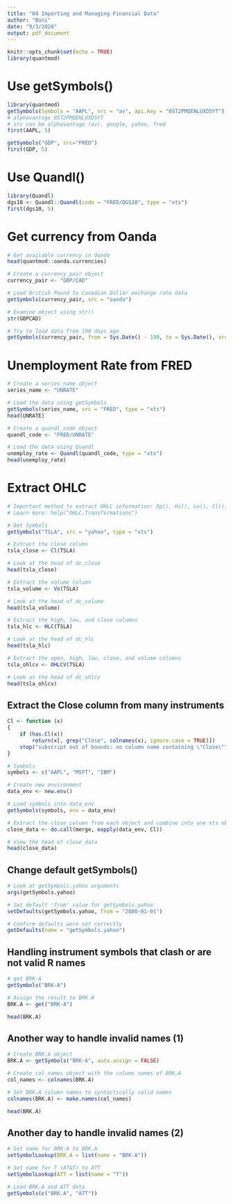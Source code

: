 ```yaml
---
title: "04 Importing and Managing Financial Data"
author: "Boni"
date: "9/3/2020"
output: pdf_document
---
```


```r
knitr::opts_chunk$set(echo = TRUE)
library(quantmod)
```

# Use getSymbols()
```r
library(quantmod)
getSymbols(Symbols = "AAPL", src = "av", api.key = "0ST2PMQENLUXD5YT") 
# alphavantage 0ST2PMQENLUXD5YT
# src can be alphavantage (av), google, yahoo, fred
first(AAPL, 5)

getSymbols("GDP", src="FRED")
first(GDP, 5)

```

# Use Quandl()
```r
library(Quandl)
dgs10 <- Quandl::Quandl(code = "FRED/DGS10", type = "xts")
first(dgs10, 5)
```

# Get currency from Oanda
```r
# Get available currency in Oanda
head(quantmod::oanda.currencies)

# Create a currency_pair object
currency_pair <- "GBP/CAD"

# Load British Pound to Canadian Dollar exchange rate data
getSymbols(currency_pair, src = "oanda")

# Examine object using str()
str(GBPCAD)

# Try to load data from 190 days ago
getSymbols(currency_pair, from = Sys.Date() - 190, to = Sys.Date(), src = "oanda")
```

# Unemployment Rate from FRED
```r
# Create a series_name object
series_name <- "UNRATE"

# Load the data using getSymbols
getSymbols(series_name, src = "FRED", type = "xts")
head(UNRATE)

# Create a quandl_code object
quandl_code <- "FRED/UNRATE"

# Load the data using Quandl
unemploy_rate <- Quandl(quandl_code, type = "xts")
head(unemploy_rate)
```

# Extract OHLC
```r
# Important method to extract OHLC information: Op(), Hi(), Lo(), Cl(), Vo(), Ad(), and OHLC()
# Learn more: help("OHLC.Transformations")

# Get Symbols
getSymbols("TSLA", src = "yahoo", type = "xts")

# Extract the close column
tsla_close <- Cl(TSLA)

# Look at the head of dc_close
head(tsla_close)

# Extract the volume column
tsla_volume <- Vo(TSLA)

# Look at the head of dc_volume
head(tsla_volume)

# Extract the high, low, and close columns
tsla_hlc <- HLC(TSLA)

# Look at the head of dc_hlc
head(tsla_hlc)

# Extract the open, high, low, close, and volume columns
tsla_ohlcv <- OHLCV(TSLA)

# Look at the head of dc_ohlcv
head(tsla_ohlcv)

```

## Extract the Close column from many instruments

```r
Cl <- function (x) 
{
    if (has.Cl(x)) 
        return(x[, grep("Close", colnames(x), ignore.case = TRUE)])
    stop("subscript out of bounds: no column name containing \"Close\"")
}

# Symbols
symbols <- c("AAPL", "MSFT", "IBM")

# Create new environment
data_env <- new.env()

# Load symbols into data_env
getSymbols(symbols, env = data_env)

# Extract the close column from each object and combine into one xts object
close_data <- do.call(merge, eapply(data_env, Cl))

# View the head of close_data
head(close_data)
```

## Change default getSymbols()

```r
# Look at getSymbols.yahoo arguments
args(getSymbols.yahoo)

# Set default 'from' value for getSymbols.yahoo
setDefaults(getSymbols.yahoo, from = "2000-01-01")

# Confirm defaults were set correctly
getDefaults(name = "getSymbols.yahoo")
```

## Handling instrument symbols that clash or are not valid R names

```r
# get BRK-A
getSymbols("BRK-A")

# Assign the result to BRK.A
BRK.A <- get("BRK-A")

head(BRK.A)
```

## Another way to handle invalid names (1)

```r
# Create BRK.A object
BRK.A <- getSymbols("BRK-A", auto.assign = FALSE)

# Create col_names object with the column names of BRK.A
col_names <- colnames(BRK.A)

# Set BRK.A column names to syntactically valid names
colnames(BRK.A) <- make.names(col_names)

head(BRK.A)
```

## Another day to handle invalid names (2)

```r
# Set name for BRK-A to BRK.A
setSymbolLookup(BRK.A = list(name = "BRK-A"))

# Set name for T (AT&T) to ATT
setSymbolLookup(ATT = list(name = "T"))

# Load BRK.A and ATT data
getSymbols(c("BRK.A", "ATT"))
```

